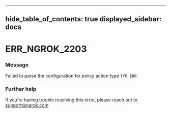 

---
hide_table_of_contents: true
displayed_sidebar: docs
---


# ERR_NGROK_2203

### Message
Failed to parse the configuration for policy action type `TYP`.
`ERR`

<ErrorDetails />



### Further help
If you're having trouble resolving this error, please reach out to [support@ngrok.com](mailto:support@ngrok.com?subject=Help%20with%20ERR_NGROK_2203)

